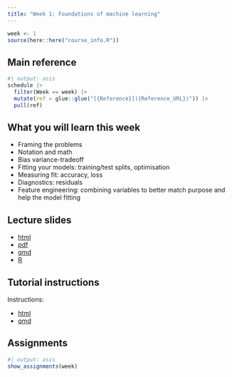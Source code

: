 ```yaml
---
title: "Week 1: Foundations of machine learning"
---
```


```r
week <- 1
source(here::here("course_info.R"))
```

## Main reference

```r
#| output: asis
schedule |>
  filter(Week == week) |>
  mutate(ref = glue::glue("[{Reference}]({Reference_URL})")) |>
  pull(ref)
```

## What you will learn this week

* Framing the problems
* Notation and math
* Bias variance-tradeoff
* Fitting your models: training/test splits, optimisation
* Measuring fit: accuracy, loss
* Diagnostics: residuals
* Feature engineering: combining variables to better match purpose and help the model fitting

## Lecture slides

- [html](https://iml.numbat.space/week1/slides.html)
- [pdf](https://iml.numbat.space/week1/slides.pdf)
- [qmd](https://iml.numbat.space/week1/slides.qmd)
- [R](https://iml.numbat.space/week1/slides.R)

## Tutorial instructions

Instructions:

- [html](https://iml.numbat.space/week1/tutorial.html)
- [qmd](https://iml.numbat.space/week1/tutorial.qmd)

## Assignments
```r
#| output: asis
show_assignments(week)
```
